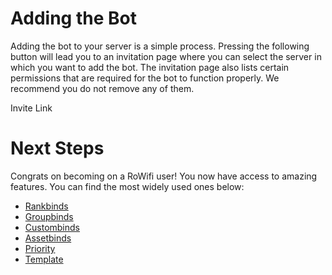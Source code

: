 
# Adding the Bot

Adding the bot to your server is a simple process. Pressing the following button will lead you to an invitation page where you can select the server in which you want to add the bot. The invitation page also lists certain permissions that are required for the bot to function properly. We recommend you do not remove any of them.

<div>
    <Link href="https://discord.com/oauth2/authorize?client_id=508968886998269962&scope=bot%20applications.commands&permissions=402738240" target="_blank" className="flex flex-col space-y-2 border-2 border-slate-600 border-opacity-20 rounded-lg py-2 px-4 hover:bg-gray-900">
        <span className="text-blue-600 font-semibold">Invite Link</span>
    </Link>
</div>

# Next Steps

Congrats on becoming on a RoWifi user! You now have access to amazing features. You can find the most widely used ones below:

- [Rankbinds](/docs/rankbinds)
- [Groupbinds](/docs/groupbinds)
- [Custombinds](/docs/custombinds)
- [Assetbinds](/docs/assetbinds)
- [Priority](/docs/priority)
- [Template](/docs/template)